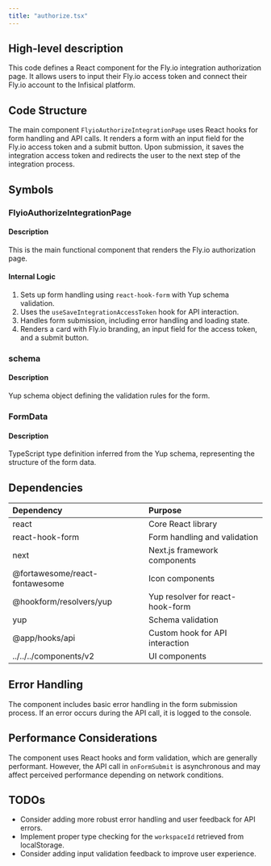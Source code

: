 ```yaml
---
title: "authorize.tsx"
---
```


## High-level description
This code defines a React component for the Fly.io integration authorization page. It allows users to input their Fly.io access token and connect their Fly.io account to the Infisical platform.

## Code Structure
The main component `FlyioAuthorizeIntegrationPage` uses React hooks for form handling and API calls. It renders a form with an input field for the Fly.io access token and a submit button. Upon submission, it saves the integration access token and redirects the user to the next step of the integration process.

## Symbols

### FlyioAuthorizeIntegrationPage
#### Description
This is the main functional component that renders the Fly.io authorization page.

#### Internal Logic
1. Sets up form handling using `react-hook-form` with Yup schema validation.
2. Uses the `useSaveIntegrationAccessToken` hook for API interaction.
3. Handles form submission, including error handling and loading state.
4. Renders a card with Fly.io branding, an input field for the access token, and a submit button.

### schema
#### Description
Yup schema object defining the validation rules for the form.

### FormData
#### Description
TypeScript type definition inferred from the Yup schema, representing the structure of the form data.

## Dependencies
| Dependency | Purpose |
|:-----------|:--------|
| react | Core React library |
| react-hook-form | Form handling and validation |
| next | Next.js framework components |
| @fortawesome/react-fontawesome | Icon components |
| @hookform/resolvers/yup | Yup resolver for react-hook-form |
| yup | Schema validation |
| @app/hooks/api | Custom hook for API interaction |
| ../../../components/v2 | UI components |

## Error Handling
The component includes basic error handling in the form submission process. If an error occurs during the API call, it is logged to the console.

## Performance Considerations
The component uses React hooks and form validation, which are generally performant. However, the API call in `onFormSubmit` is asynchronous and may affect perceived performance depending on network conditions.

## TODOs
- Consider adding more robust error handling and user feedback for API errors.
- Implement proper type checking for the `workspaceId` retrieved from localStorage.
- Consider adding input validation feedback to improve user experience.